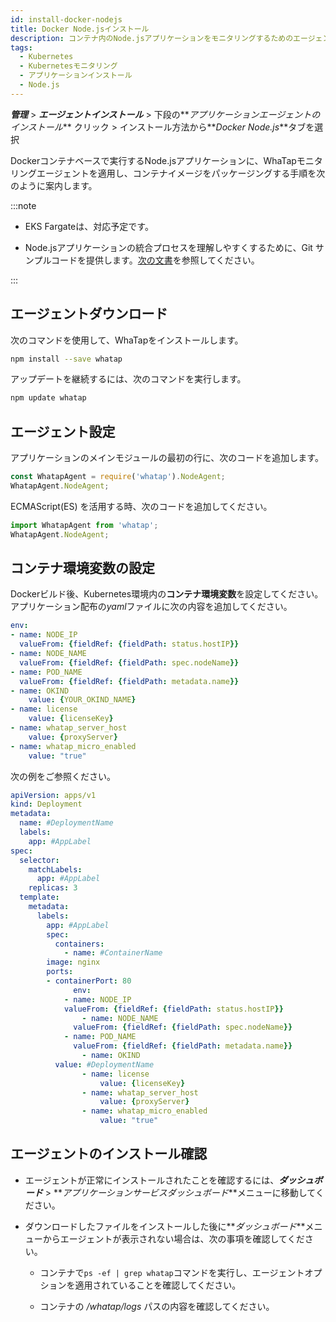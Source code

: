 ```yaml
---
id: install-docker-nodejs
title: Docker Node.jsインストール
description: コンテナ内のNode.jsアプリケーションをモニタリングするためのエージェントのインストール手順です。
tags:
  - Kubernetes
  - Kubernetesモニタリング
  - アプリケーションインストール
  - Node.js
---
```



**_管理_** > **_エージェントインストール_** > 下段の**_アプリケーションエージェントのインストール_** クリック > インストール方法から**_Docker Node.js_**タブを選択

Dockerコンテナベースで実行するNode.jsアプリケーションに、WhaTapモニタリングエージェントを適用し、コンテナイメージをパッケージングする手順を次のように案内します。 

:::note 

- EKS Fargateは、対応予定です。 

- Node.jsアプリケーションの統合プロセスを理解しやすくするために、Git サンプルコードを提供します。[次の文書](https://github.com/whatap/kuber-apm-boilerplate/tree/main/nodejs/express)を参照してください。

:::

## エージェントダウンロード

次のコマンドを使用して、WhaTapをインストールします。

```bash
npm install --save whatap
```

アップデートを継続するには、次のコマンドを実行します。

```bash
npm update whatap
```

## エージェント設定

アプリケーションのメインモジュールの最初の行に、次のコードを追加します。

```javascript title='Example'
const WhatapAgent = require('whatap').NodeAgent;
WhatapAgent.NodeAgent;
```

ECMAScript(ES) を活用する時、次のコードを追加してください。

```javascript
import WhatapAgent from 'whatap';
WhatapAgent.NodeAgent;
```

## コンテナ環境変数の設定

Dockerビルド後、Kubernetes環境内の**コンテナ環境変数**を設定してください。アプリケーション配布の*yaml*ファイルに次の内容を追加してください。 

```yaml
env:
- name: NODE_IP
  valueFrom: {fieldRef: {fieldPath: status.hostIP}}
- name: NODE_NAME
  valueFrom: {fieldRef: {fieldPath: spec.nodeName}}
- name: POD_NAME
  valueFrom: {fieldRef: {fieldPath: metadata.name}}
- name: OKIND
	value: {YOUR_OKIND_NAME}
- name: license
	value: {licenseKey}
- name: whatap_server_host
	value: {proxyServer}
- name: whatap_micro_enabled
	value: "true"
```

次の例をご参照ください。

```yaml
apiVersion: apps/v1
kind: Deployment
metadata:
  name: #DeploymentName
  labels:
    app: #AppLabel
spec:
  selector:
    matchLabels:
      app: #AppLabel
	replicas: 3
  template:
    metadata:
      labels:
        app: #AppLabel
		spec:
		  containers:
			- name: #ContainerName
        image: nginx
        ports:
        - containerPort: 80
			  env:
		    - name: NODE_IP
	        valueFrom: {fieldRef: {fieldPath: status.hostIP}}
				- name: NODE_NAME
		      valueFrom: {fieldRef: {fieldPath: spec.nodeName}}
		    - name: POD_NAME
		      valueFrom: {fieldRef: {fieldPath: metadata.name}}
				- name: OKIND
          value: #DeploymentName
				- name: license
					value: {licenseKey}
				- name: whatap_server_host
					value: {proxyServer}
				- name: whatap_micro_enabled
					value: "true"
```


<K8senvrole />

## エージェントのインストール確認

- エージェントが正常にインストールされたことを確認するには、**_ダッシュボード_** > **_アプリケーションサービスダッシュボード_**メニューに移動してください。

- ダウンロードしたファイルをインストールした後に**_ダッシュボード_**メニューからエージェントが表示されない場合は、次の事項を確認してください。

  - コンテナで`ps -ef | grep whatap`コマンドを実行し、エージェントオプションを適用されていることを確認してください。

  - コンテナの */whatap/logs* パスの内容を確認してください。 
